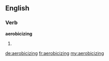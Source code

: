 ==English==

===Verb===
'''aerobicizing'''

# {{present participle of|aerobicize}}

[[de:aerobicizing]]
[[fr:aerobicizing]]
[[my:aerobicizing]]